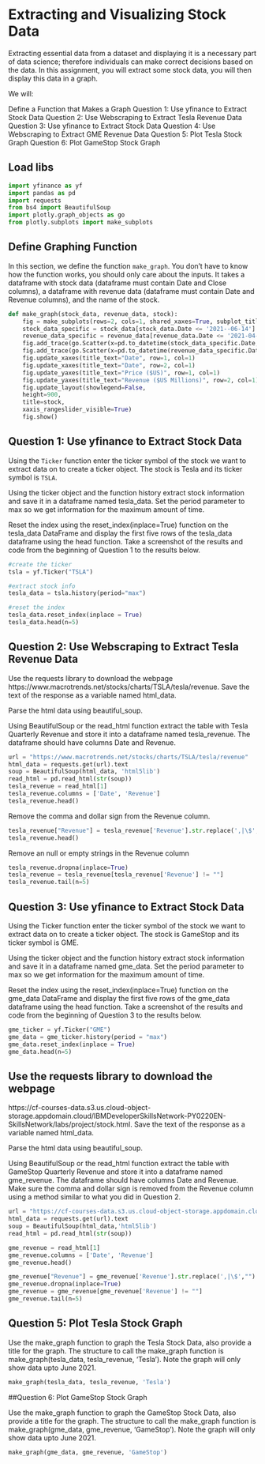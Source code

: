 # Extracting and Visualizing Stock Data

Extracting essential data from a dataset and displaying it is a necessary part of data science; therefore individuals can make correct decisions based on the data. In this assignment, you will extract some stock data, you will then display this data in a graph.

We will:

Define a Function that Makes a Graph
Question 1: Use yfinance to Extract Stock Data
Question 2: Use Webscraping to Extract Tesla Revenue Data
Question 3: Use yfinance to Extract Stock Data
Question 4: Use Webscraping to Extract GME Revenue Data
Question 5: Plot Tesla Stock Graph
Question 6: Plot GameStop Stock Graph

## Load libs

```python
import yfinance as yf
import pandas as pd
import requests
from bs4 import BeautifulSoup
import plotly.graph_objects as go
from plotly.subplots import make_subplots
```

## Define Graphing Function

In this section, we define the function `make_graph`. You don't have to know how the function works, you should only care about the inputs. It takes a dataframe with stock data (dataframe must contain Date and Close columns), a dataframe with revenue data (dataframe must contain Date and Revenue columns), and the name of the stock.

```python
def make_graph(stock_data, revenue_data, stock):
    fig = make_subplots(rows=2, cols=1, shared_xaxes=True, subplot_titles=("Historical Share Price", "Historical Revenue"), vertical_spacing = .3)
    stock_data_specific = stock_data[stock_data.Date <= '2021--06-14']
    revenue_data_specific = revenue_data[revenue_data.Date <= '2021-04-30']
    fig.add_trace(go.Scatter(x=pd.to_datetime(stock_data_specific.Date, infer_datetime_format=True), y=stock_data_specific.Close.astype("float"), name="Share Price"), row=1, col=1)
    fig.add_trace(go.Scatter(x=pd.to_datetime(revenue_data_specific.Date, infer_datetime_format=True), y=revenue_data_specific.Revenue.astype("float"), name="Revenue"), row=2, col=1)
    fig.update_xaxes(title_text="Date", row=1, col=1)
    fig.update_xaxes(title_text="Date", row=2, col=1)
    fig.update_yaxes(title_text="Price ($US)", row=1, col=1)
    fig.update_yaxes(title_text="Revenue ($US Millions)", row=2, col=1)
    fig.update_layout(showlegend=False,
    height=900,
    title=stock,
    xaxis_rangeslider_visible=True)
    fig.show()
```

## Question 1: Use yfinance to Extract Stock Data

Using the `Ticker` function enter the ticker symbol of the stock we want to extract data on to create a ticker object. The stock is Tesla and its ticker symbol is `TSLA`.

Using the ticker object and the function history extract stock information and save it in a dataframe named tesla_data. Set the period parameter to max so we get information for the maximum amount of time.

Reset the index using the reset_index(inplace=True) function on the tesla_data DataFrame and display the first five rows of the tesla_data dataframe using the head function. Take a screenshot of the results and code from the beginning of Question 1 to the results below.

```python
#create the ticker
tsla = yf.Ticker("TSLA")

#extract stock info
tesla_data = tsla.history(period="max")

#reset the index
tesla_data.reset_index(inplace = True)
tesla_data.head(n=5)
```
## Question 2: Use Webscraping to Extract Tesla Revenue Data

Use the requests library to download the webpage https://www.macrotrends.net/stocks/charts/TSLA/tesla/revenue. Save the text of the response as a variable named html_data.

Parse the html data using beautiful_soup.

Using BeautifulSoup or the read_html function extract the table with Tesla Quarterly Revenue and store it into a dataframe named tesla_revenue. The dataframe should have columns Date and Revenue.

```python
url = "https://www.macrotrends.net/stocks/charts/TSLA/tesla/revenue"
html_data = requests.get(url).text
soup = BeautifulSoup(html_data, 'html5lib')
read_html = pd.read_html(str(soup))
tesla_revenue = read_html[1]
tesla_revenue.columns = ['Date', 'Revenue']
tesla_revenue.head()
```
Remove the comma and dollar sign from the Revenue column.

```python
tesla_revenue["Revenue"] = tesla_revenue['Revenue'].str.replace(',|\$',"")
tesla_revenue.head()
```

Remove an null or empty strings in the Revenue column

```python
tesla_revenue.dropna(inplace=True)
tesla_revenue = tesla_revenue[tesla_revenue['Revenue'] != ""]
tesla_revenue.tail(n=5)
```

## Question 3: Use yfinance to Extract Stock Data

Using the Ticker function enter the ticker symbol of the stock we want to extract data on to create a ticker object. The stock is GameStop and its ticker symbol is GME.

Using the ticker object and the function history extract stock information and save it in a dataframe named gme_data. Set the period parameter to max so we get information for the maximum amount of time.

Reset the index using the reset_index(inplace=True) function on the gme_data DataFrame and display the first five rows of the gme_data dataframe using the head function. Take a screenshot of the results and code from the beginning of Question 3 to the results below.

```python
gme_ticker = yf.Ticker("GME")
gme_data = gme_ticker.history(period = "max")
gme_data.reset_index(inplace = True)
gme_data.head(n=5)
```

## Use the requests library to download the webpage

https://cf-courses-data.s3.us.cloud-object-storage.appdomain.cloud/IBMDeveloperSkillsNetwork-PY0220EN-SkillsNetwork/labs/project/stock.html. Save the text of the response as a variable named html_data.

Parse the html data using beautiful_soup.

Using BeautifulSoup or the read_html function extract the table with GameStop Quarterly Revenue and store it into a dataframe named gme_revenue. The dataframe should have columns Date and Revenue. Make sure the comma and dollar sign is removed from the Revenue column using a method similar to what you did in Question 2.

```python
url = "https://cf-courses-data.s3.us.cloud-object-storage.appdomain.cloud/IBMDeveloperSkillsNetwork-PY0220EN-SkillsNetwork/labs/project/stock.html"
html_data = requests.get(url).text
soup = BeautifulSoup(html_data,'html5lib')
read_html = pd.read_html(str(soup))

gme_revenue = read_html[1]
gme_revenue.columns = ['Date', 'Revenue']
gme_revenue.head()
```

```python
gme_revenue["Revenue"] = gme_revenue['Revenue'].str.replace(',|\$',"")
gme_revenue.dropna(inplace=True)
gme_revenue = gme_revenue[gme_revenue['Revenue'] != ""]
gme_revenue.tail(n=5)
```

## Question 5: Plot Tesla Stock Graph

Use the make_graph function to graph the Tesla Stock Data, also provide a title for the graph. The structure to call the make_graph function is make_graph(tesla_data, tesla_revenue, 'Tesla'). Note the graph will only show data upto June 2021.

```python
make_graph(tesla_data, tesla_revenue, 'Tesla')
```


##Question 6: Plot GameStop Stock Graph

Use the make_graph function to graph the GameStop Stock Data, also provide a title for the graph. The structure to call the make_graph function is make_graph(gme_data, gme_revenue, 'GameStop'). Note the graph will only show data upto June 2021.

```python
make_graph(gme_data, gme_revenue, 'GameStop')
```
